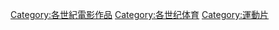 
[[Category:各世紀電影作品|Category:各世紀電影作品]]
[[Category:各世纪体育|Category:各世纪体育]]
[[Category:運動片|Category:運動片]]